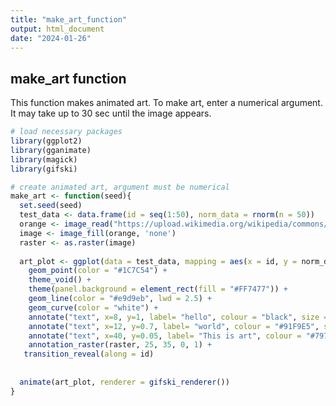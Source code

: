 ---
title: "make_art_function"
output: html_document
date: "2024-01-26"
---

## make_art function

This function makes animated art.
To make art, enter a numerical argument. 
It may take up to 30 sec until the image appears.


```{r}
# load necessary packages
library(ggplot2)
library(gganimate)
library(magick)
library(gifski)

# create animated art, argument must be numerical 
make_art <- function(seed){
  set.seed(seed)
  test_data <- data.frame(id = seq(1:50), norm_data = rnorm(n = 50))
  orange <- image_read("https://upload.wikimedia.org/wikipedia/commons/c/c4/Orange-Fruit-Pieces.jpg")
  image <- image_fill(orange, 'none')
  raster <- as.raster(image)
  
  art_plot <- ggplot(data = test_data, mapping = aes(x = id, y = norm_data, xend = 48, yend = norm_data)) + 
    geom_point(color = "#1C7C54") +
    theme_void() +
    theme(panel.background = element_rect(fill = "#FF7477")) +
    geom_line(color = "#e9d9eb", lwd = 2.5) + 
    geom_curve(color = "white") +
    annotate("text", x=8, y=1, label= "hello", colour = "black", size = 8) +
    annotate("text", x=12, y=0.7, label= "world", colour = "#91F9E5", size = 8) +
    annotate("text", x=40, y=0.05, label= "This is art", colour = "#797596", size = 10) +
    annotation_raster(raster, 25, 35, 0, 1) +
   transition_reveal(along = id)
  
  
  animate(art_plot, renderer = gifski_renderer())
}
```
